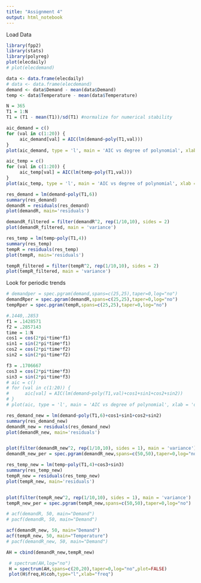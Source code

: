 ```yaml
---
title: "Assignment 4"
output: html_notebook
---
```


Load Data
```r
library(fpp2)
library(stats)
library(polyreg)
plot(elecdaily)
# plot(elecdemand)
```
```r
data <- data.frame(elecdaily)
# data <- data.frame(elecdemand)
demand <- data$Demand - mean(data$Demand)
temp <- data$Temperature - mean(data$Temperature)

N = 365
T1 = 1:N
T1 = (T1 - mean(T1))/sd(T1) #normalize for numerical stability

aic_demand = c()
for (val in c(1:20)) {
     aic_demand[val] = AIC(lm(demand~poly(T1,val)))
}
plot(aic_demand, type = 'l', main = 'AIC vs degree of polynomial', xlab = 'degree')

aic_temp = c()
for (val in c(1:20)) {
     aic_temp[val] = AIC(lm(temp~poly(T1,val)))
}
plot(aic_temp, type = 'l', main = 'AIC vs degree of polynomial', xlab = 'degree')
```
```r
res_demand = lm(demand~poly(T1,6))
summary(res_demand)
demandR = residuals(res_demand)
plot(demandR, main='residuals')

demandR_filtered = filter(demandR^2, rep(1/10,10), sides = 2)
plot(demandR_filtered, main = 'variance')
```
```r
res_temp = lm(temp~poly(T1,4))
summary(res_temp)
tempR = residuals(res_temp)
plot(tempR, main='residuals')

tempR_filtered = filter(tempR^2, rep(1/10,10), sides = 2)
plot(tempR_filtered, main = 'variance')
```

Look for periodic trends
```r
# demandper = spec.pgram(demand,spans=c(25,25),taper=0,log="no")
demandRper = spec.pgram(demandR,spans=c(25,25),taper=0,log="no")
tempRper = spec.pgram(tempR,spans=c(25,25),taper=0,log="no")

#.1440,.2853
f1 = .1428571
f2 = .2857143
time = 1:N
cos1 = cos(2*pi*time*f1)
sin1 = sin(2*pi*time*f1)
cos2 = cos(2*pi*time*f2)
sin2 = sin(2*pi*time*f2)

f3 = .1706667
cos3 = cos(2*pi*time*f3)
sin3 = sin(2*pi*time*f3)
# aic = c()
# for (val in c(1:20)) {
#      aic[val] = AIC(lm(demand~poly(T1,val)+cos1+sin1+cos2+sin2))
# }
# plot(aic, type = 'l', main = 'AIC vs degree of polynomial', xlab = 'degree')

```
```r
res_demand_new = lm(demand~poly(T1,6)+cos1+sin1+cos2+sin2)
summary(res_demand_new)
demandR_new = residuals(res_demand_new)
plot(demandR_new, main='residuals')


plot(filter(demandR_new^2, rep(1/10,10), sides = 1), main = 'variance')
demandR_new_per = spec.pgram(demandR_new,spans=c(50,50),taper=0,log="no")

```
```r
res_temp_new = lm(temp~poly(T1,4)+cos3+sin3)
summary(res_temp_new)
tempR_new = residuals(res_temp_new)
plot(tempR_new, main='residuals')


plot(filter(tempR_new^2, rep(1/10,10), sides = 1), main = 'variance')
tempR_new_per = spec.pgram(tempR_new,spans=c(50,50),taper=0,log="no")

```


```r
# acf(demandR, 50, main="Demand")
# pacf(demandR, 50, main="Demand")

acf(demandR_new, 50, main="Demand")
acf(tempR_new, 50, main="Temperature")
# pacf(demandR_new, 50, main="Demand")

```
```r
AH = cbind(demandR_new,tempR_new)

 # spectrum(AH,log="no")
 H = spectrum(AH,spans=c(20,20),taper=0,log="no",plot=FALSE)
 plot(H$freq,H$coh,type="l",xlab="freq")
```
